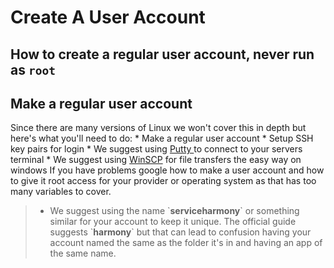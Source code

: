 # Create A User Account
How to create a regular user account, never run as `root`
---
## Make a regular user account
Since there are many versions of Linux we won't cover this in depth but here's what you'll need to do:
    * Make a regular user account
    * Setup SSH key pairs for login
    * We suggest using [Putty ](../admin-tools.md#linux)to connect to your servers terminal
    * We suggest using [WinSCP](../admin-tools.md#windows-applications) for file transfers the easy way on windows
If you have problems google how to make a user account and how to give it root access for your provider or operating system as that has too many variables to cover.
>   * We suggest using the name \`**serviceharmony**\` or something similar for your account to keep it unique. The official guide suggests \`**harmony**\` but that can lead to confusion having your account named the same as the folder it's in and having an app of the same name.